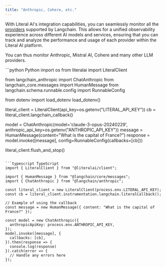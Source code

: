 ```yaml
---
title: "Anthropic, Cohere, etc."
---
```


With Literal AI's integration capabilities, you can seamlessly monitor all the [providers](https://python.langchain.com/docs/integrations/platforms/) supported by Langchain. This allows for a unified observability experience across different AI models and services, ensuring that you can track and analyze the performance and usage of each provider within the Literal AI platform.

You can thus monitor Anthropic, Mistral AI, Cohere and many other LLM providers.

<CodeGroup>
```python Python
import os
from literalai import LiteralClient

from langchain_anthropic import ChatAnthropic
from langchain_core.messages import HumanMessage
from langchain.schema.runnable.config import RunnableConfig

from dotenv import load_dotenv
load_dotenv()


literal_client = LiteralClient(api_key=os.getenv("LITERAL_API_KEY"))
cb = literal_client.langchain_callback()


model = ChatAnthropic(model='claude-3-opus-20240229', anthropic_api_key=os.getenv("ANTHROPIC_API_KEY"))
message = HumanMessage(content="What is the capital of France?")
response = model.invoke([message], config=RunnableConfig(callbacks=[cb]))

literal_client.flush_and_stop()
```

```typescript TypeScript
import { LiteralClient } from "@literalai/client";

import { HumanMessage } from "@langchain/core/messages";
import { ChatAnthropic } from "@langchain/anthropic";

const literal_client = new LiteralClient(process.env.LITERAL_API_KEY);
const cb = literal_client.instrumentation.langchain.literalCallback();

// Example of using the callback
const message = new HumanMessage({ content: "What is the capital of France?" });

const model = new ChatAnthropic({
  anthropicApiKey: process.env.ANTHROPIC_API_KEY,
});
model.invoke([message], {
  callbacks: [cb],
}).then(response => {
  console.log(response)
}).catch(error => {
  // Handle any errors here
});
```
</CodeGroup>

